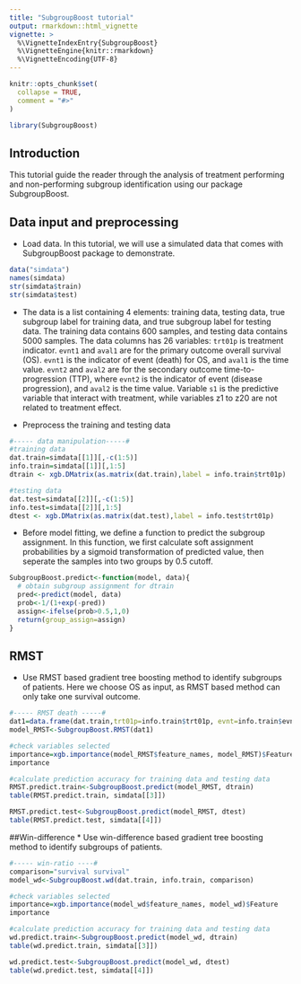 ```yaml
---
title: "SubgroupBoost tutorial"
output: rmarkdown::html_vignette
vignette: >
  %\VignetteIndexEntry{SubgroupBoost}
  %\VignetteEngine{knitr::rmarkdown}
  %\VignetteEncoding{UTF-8}
---
```


```r
knitr::opts_chunk$set(
  collapse = TRUE,
  comment = "#>"
)
```

```r
library(SubgroupBoost)
```

## Introduction

This tutorial guide the reader through the analysis of treatment performing and non-performing subgroup identification using our package SubgroupBoost. 

## Data input and preprocessing

* Load data. In this tutorial, we will use a simulated data that comes with SubgroupBoost package to demonstrate. 

```r
data("simdata")
names(simdata)
str(simdata$train)
str(simdata$test)
```

* The data is a list containing 4 elements: training data, testing data, true subgroup label for training data, and true subgroup label for testing data. The training data contains 600 samples, and testing data contains 5000 samples. The data columns has 26 variables: `trt01p` is treatment indicator. `evnt1` and `aval1` are for the primary outcome overall survival (OS). `evnt1` is the indicator of event (death) for OS, and `aval1` is the time value. `evnt2` and `aval2` are for the secondary outcome time-to-progression (TTP), where `evnt2` is the indicator of event (disease progression), and `aval2` is the time value. Variable `s1` is the predictive variable that interact with treatment, while variables z1 to z20 are not related to treatment effect.

* Preprocess the training and testing data
```r
#----- data manipulation-----#
#training data
dat.train=simdata[[1]][,-c(1:5)]
info.train=simdata[[1]][,1:5]
dtrain <- xgb.DMatrix(as.matrix(dat.train),label = info.train$trt01p)

#testing data
dat.test=simdata[[2]][,-c(1:5)]
info.test=simdata[[2]][,1:5]
dtest <- xgb.DMatrix(as.matrix(dat.test),label = info.test$trt01p)
```

* Before model fitting, we define a function to predict the subgroup assignment. In this function, we first calculate soft assignment probabilities by a sigmoid transformation of predicted value, then seperate the samples into two groups by 0.5 cutoff.  
```r
SubgroupBoost.predict<-function(model, data){
  # obtain subgroup assignment for dtrain
  pred<-predict(model, data)
  prob<-1/(1+exp(-pred))
  assign<-ifelse(prob>0.5,1,0)
  return(group_assign=assign)
}

```

## RMST
* Use RMST based gradient tree boosting method to identify subgroups of patients. Here we choose OS as input, as RMST based method can only take one survival outcome.
```r
#----- RMST death -----#
dat1=data.frame(dat.train,trt01p=info.train$trt01p, evnt=info.train$evnt1, aval=info.train$aval1)
model_RMST<-SubgroupBoost.RMST(dat1)

#check variables selected
importance=xgb.importance(model_RMST$feature_names, model_RMST)$Feature
importance

#calculate prediction accuracy for training data and testing data
RMST.predict.train<-SubgroupBoost.predict(model_RMST, dtrain)
table(RMST.predict.train, simdata[[3]])

RMST.predict.test<-SubgroupBoost.predict(model_RMST, dtest)
table(RMST.predict.test, simdata[[4]])
```

##Win-difference
* Use win-difference based gradient tree boosting method to identify subgroups of patients.
```r
#----- win-ratio ----#
comparison="survival survival"
model_wd<-SubgroupBoost.wd(dat.train, info.train, comparison)

#check variables selected
importance=xgb.importance(model_wd$feature_names, model_wd)$Feature
importance

#calculate prediction accuracy for training data and testing data
wd.predict.train<-SubgroupBoost.predict(model_wd, dtrain)
table(wd.predict.train, simdata[[3]])

wd.predict.test<-SubgroupBoost.predict(model_wd, dtest)
table(wd.predict.test, simdata[[4]])

```

